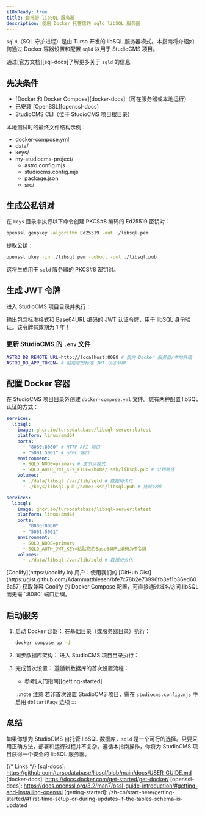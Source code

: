 ```yaml
---
i18nReady: true
title: 自托管 libSQL 服务器
description: 使用 Docker 托管您的 sqld libSQL 服务器
---
```



`sqld`（SQL 守护进程）是由 Turso 开发的 libSQL 服务器模式。本指南将介绍如何通过 Docker 容器设置和配置 `sqld` 以用于 StudioCMS 项目。

<ReadMore>通过[官方文档][sql-docs]了解更多关于 `sqld` 的信息</ReadMore>

## 先决条件

- [Docker 和 Docker Compose][docker-docs]（可在服务器或本地运行）
- 已安装 [OpenSSL][openssl-docs]
- StudioCMS CLI（位于 StudioCMS 项目根目录）

本地测试时的最终文件结构示例：

<FileTree>

- docker-compose.yml
- data/
- keys/
- my-studiocms-project/
  - astro.config.mjs
  - studiocms.config.mjs
  - package.json
  - src/

</FileTree>

## 生成公私钥对

在 `keys` 目录中执行以下命令创建 PKCS#8 编码的 Ed25519 密钥对：  
```bash  
openssl genpkey -algorithm Ed25519 -out ./libsql.pem  
```  

提取公钥：  
```bash
openssl pkey -in ./libsql.pem -pubout -out ./libsql.pub
```

这将生成用于 `sqld` 服务器的 PKCS#8 密钥对。

## 生成 JWT 令牌

进入 StudioCMS 项目目录并执行：

<PackageManagers pkg='studiocms' type='run' args='crypto gen-jwt "../keys/libsql.pem" -e 31556926' />

输出包含标准格式和 Base64URL 编码的 JWT 认证令牌，用于 libSQL 身份验证。该令牌有效期为 1 年！

### 更新 StudioCMS 的 `.env` 文件

```sh
ASTRO_DB_REMOTE_URL=http://localhost:8080 # 指向 Docker 服务器/本地系统
ASTRO_DB_APP_TOKEN= # 粘贴您的标准 JWT 认证令牌
```

## 配置 Docker 容器

在 StudioCMS 项目目录外创建 `docker-compose.yml` 文件。您有两种配置 libSQL 认证的方式：

<Tabs>

<TabItem label="公钥文件方式">

```yml
services:
  libsql:
    image: ghcr.io/tursodatabase/libsql-server:latest
    platform: linux/amd64
    ports:
      - "8080:8080" # HTTP API 端口
      - "5001:5001" # gRPC 端口
    environment:
      - SQLD_NODE=primary # 主节点模式
      - SQLD_AUTH_JWT_KEY_FILE=/home/.ssh/libsql.pub # 公钥路径
    volumes:
      - ./data/libsql:/var/lib/sqld # 数据持久化
      - ./keys/libsql.pub:/home/.ssh/libsql.pub # 挂载公钥
```

</TabItem>

<TabItem label="JWT 令牌方式">

```yml
services:
  libsql:
    image: ghcr.io/tursodatabase/libsql-server:latest
    platform: linux/amd64
    ports:
      - "8080:8080"
      - "5001:5001"
    environment:
      - SQLD_NODE=primary
      - SQLD_AUTH_JWT_KEY=粘贴您的Base64URL编码JWT令牌
    volumes:
      - ./data/libsql:/var/lib/sqld # 数据持久化
```

</TabItem>

</Tabs>

<Aside type="note" title="部署到 Coolify？">
[Coolify](https://coolify.io) 用户：使用我们的 [GitHub Gist](https://gist.github.com/Adammatthiesen/bfe7c78b2e73996fb3ef1b36ed606a57) 获取兼容 Coolify 的 Docker Compose 配置，可直接通过域名访问 libSQL 而无需 `:8080` 端口后缀。
</Aside>

## 启动服务

<Steps>

1. 启动 Docker 容器：
   在基础目录（或服务器目录）执行：
   ```sh
   docker compose up -d
   ```

2. 同步数据库架构：
   进入 StudioCMS 项目目录执行：
   <PackageManagers type="exec" args="astro db push --remote" />

3. 完成首次设置：
   遵循新数据库的首次设置流程：
   - 参考[入门指南][getting-started]
   
   :::note 注意
   若非首次设置 StudioCMS 项目，需在 `studiocms.config.mjs` 中启用 `dbStartPage` 选项
   :::

</Steps>

## 总结

如果你想为 StudioCMS 自托管 libSQL 数据库，`sqld` 是一个可行的选择。只要采用正确方法，部署和运行过程并不复杂。遵循本指南操作，你将为 StudioCMS 项目获得一个安全的 libSQL 服务器。

{/* Links */}
[sql-docs]: https://github.com/tursodatabase/libsql/blob/main/docs/USER_GUIDE.md
[docker-docs]: https://docs.docker.com/get-started/get-docker/
[openssl-docs]: https://docs.openssl.org/3.2/man7/ossl-guide-introduction/#getting-and-installing-openssl
[getting-started]: /zh-cn/start-here/getting-started/#first-time-setup-or-during-updates-if-the-tables-schema-is-updated